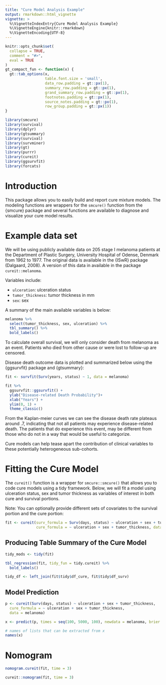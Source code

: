 ```yaml
---
title: "Cure Model Analysis Example"
output: rmarkdown::html_vignette
vignette: >
  %\VignetteIndexEntry{Cure Model Analysis Example}
  %\VignetteEngine{knitr::rmarkdown}
  %\VignetteEncoding{UTF-8}
---
```



```r
knitr::opts_chunk$set(
  collapse = TRUE,
  comment = "#>", 
  eval = TRUE
)
gt_compact_fun <- function(x) {
  gt::tab_options(x, 
                  table.font.size = 'small',
                  data_row.padding = gt::px(1),
                  summary_row.padding = gt::px(1),
                  grand_summary_row.padding = gt::px(1),
                  footnotes.padding = gt::px(1),
                  source_notes.padding = gt::px(1),
                  row_group.padding = gt::px(1))
}

library(smcure)
library(survival)
library(dplyr)
library(gtsummary)
library(survival)
library(survminer)
library(gt)
library(purrr)
library(cureit)
library(ggsurvfit)
library(forcats)

```


# Introduction

This package allows you to easily build and report cure mixture models. The modeling functions are wrappers for the `smcure()` function from the {smcure} package and several functions are available to diagnose and visualize your cure model results.

# Example data set

We will be using publicly available data on 205 stage I melanoma patients at the Department of Plastic Surgery, University Hospital of Odense, Denmark from 1962 to 1977. The original data is available in the {ISwR} package (Dalgaard, 2008). A version of this data in available in the package `cureit::melanoma`.

Variables include:

- `ulceration`: ulceration status
- `tumor_thickness`: tumor thickness in mm
- `sex`: sex

A summary of the main available variables is below:

```r
melanoma %>%
  select(tumor_thickness, sex, ulceration) %>%
  tbl_summary() %>%
  bold_labels()
```

To calculate overall survival, we will only consider death from melanoma as an event. Patients who died from other cause or were lost to follow-up are censored. 

Disease death outcome data is plotted and summarized below using the {ggsurvfit} package and {gtsummary}:

```r
fit <- survfit(Surv(years, status) ~ 1, data = melanoma)

fit %>% 
  ggsurvfit::ggsurvfit() + 
  ylab("Disease-related Death Probability")+
  xlab("Years") + 
  ylim(0, 1) +
  theme_classic()

```

From the Kaplan-meier curves we can see the disease death rate plateaus around .7, indicating that not all patients may experience disease-related death. The patients that do experience this event, may be different from those who do not in a way that would be useful to categorize.

Cure models can help tease apart the contribution of clinical variables to these potentially heterogeneous sub-cohorts. 

# Fitting the Cure Model

The `cureit()` function is a wrapper for `smcure::smcure()` that allows you to code cure models using a tidy framework. Below, we will fit a model using ulceration status, sex and tumor thickness as variables of interest in both cure and survival portions. 

Note: You can optionally provide different sets of covariates to the survival portion and the cure portion:

```r
fit <- cureit(surv_formula = Surv(days, status) ~ ulceration + sex + tumor_thickness,
              cure_formula = ~ ulceration + sex + tumor_thickness, data = melanoma)
```

## Producing Table Summary of the Cure Model

```r
tidy_mods <- tidy(fit)

tbl_regression(fit, tidy_fun = tidy.cureit) %>% 
  bold_labels()

tidy_df <- left_join(fit$tidy$df_cure, fit$tidy$df_surv)
```

## Model Prediction

```r
p <- cureit(Surv(days, status) ~ ulceration + sex + tumor_thickness,
  cure_formula = ~ ulceration + sex + tumor_thickness,
  data = melanoma)

x <- predict(p, times = seq(100, 5000, 100), newdata = melanoma, brier = TRUE)

# names of lists that can be extracted from x
names(x)
```

# Nomogram

```r
nomogram.cureit(fit, time = 3)

cureit::nomogram(fit, time = 3)
```

